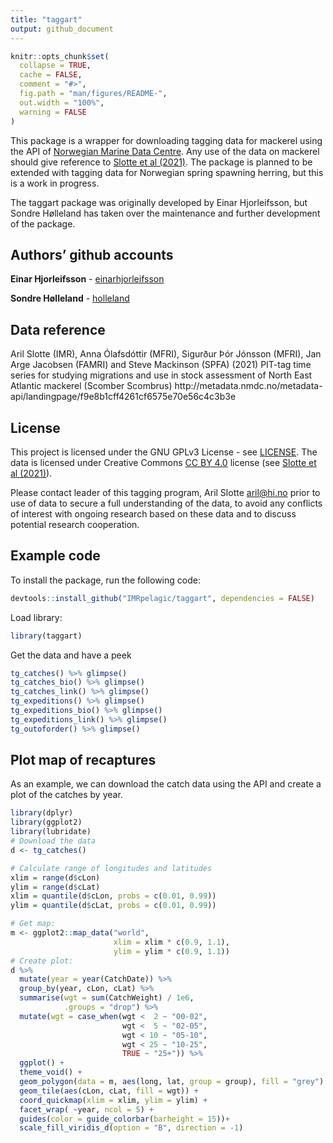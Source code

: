 ```yaml
---
title: "taggart"
output: github_document
---
```


```r
knitr::opts_chunk$set(
  collapse = TRUE,
  cache = FALSE,
  comment = "#>",
  fig.path = "man/figures/README-",
  out.width = "100%",
  warning = FALSE
)
```

This package is a wrapper for downloading tagging data for mackerel using the API of [Norwegian Marine Data Centre](https://nmdc.no/nmdc). Any use of the data on mackerel should give reference to [Slotte et al (2021)](#ref1). The package is planned to be extended with tagging data for Norwegian spring spawning herring, but this is a work in progress.



The taggart package was originally developed by Einar Hjorleifsson, but Sondre Hølleland has taken over the maintenance and further development of the package. 

## Authors' github accounts

**Einar Hjorleifsson** - [einarhjorleifsson](https://github.com/einarhjorleifsson)

**Sondre Hølleland** - [holleland](https://github.com/holleland)


## <a name="ref1"></a>Data reference

Aril Slotte (IMR), Anna Ólafsdóttir (MFRI), Sigurður Þór Jónsson (MFRI), Jan Arge Jacobsen (FAMRI) and Steve Mackinson (SPFA) (2021) PIT-tag time series for studying migrations and use in stock assessment of North East Atlantic mackerel (Scomber Scombrus) http://metadata.nmdc.no/metadata-api/landingpage/f9e8b1cff4261cf6575e70e56c4c3b3e



## License

This project is licensed under the GNU GPLv3 License - see [LICENSE](LICENSE.md). The data is licensed under Creative Commons [CC BY 4.0](https://creativecommons.org/licenses/by/4.0/) license (see [Slotte et al (2021)](#ref1)).

Please contact leader of this tagging program, Aril Slotte <aril@hi.no> prior to use of data to secure a full understanding of the data, to avoid any conflicts of interest with ongoing research based on these data and to discuss potential research cooperation.

## Example code

To install the package, run the following code:
```r
devtools::install_github("IMRpelagic/taggart", dependencies = FALSE)
```

Load library:
```r
library(taggart)
```

Get the data and have a peek
```r
tg_catches() %>% glimpse()
tg_catches_bio() %>% glimpse()
tg_catches_link() %>% glimpse()
tg_expeditions() %>% glimpse()
tg_expeditions_bio() %>% glimpse()
tg_expeditions_link() %>% glimpse()
tg_outoforder() %>% glimpse()
```

## Plot map of recaptures
As an example, we can download the catch data using the API and create a plot of the catches by year.
```r
library(dplyr)
library(ggplot2)
library(lubridate)
# Download the data
d <- tg_catches()

# Calculate range of longitudes and latitudes
xlim = range(d$cLon)
ylim = range(d$cLat)
xlim = quantile(d$cLon, probs = c(0.01, 0.99))
ylim = quantile(d$cLat, probs = c(0.01, 0.99))

# Get map: 
m <- ggplot2::map_data("world",
                       xlim = xlim * c(0.9, 1.1),
                       ylim = ylim * c(0.9, 1.1))
# Create plot: 
d %>% 
  mutate(year = year(CatchDate)) %>% 
  group_by(year, cLon, cLat) %>% 
  summarise(wgt = sum(CatchWeight) / 1e6,
            .groups = "drop") %>% 
  mutate(wgt = case_when(wgt <  2 ~ "00-02",
                         wgt <  5 ~ "02-05",
                         wgt < 10 ~ "05-10",
                         wgt < 25 ~ "10-25",
                         TRUE ~ "25+")) %>% 
  ggplot() +
  theme_void() +
  geom_polygon(data = m, aes(long, lat, group = group), fill = "grey") +
  geom_tile(aes(cLon, cLat, fill = wgt)) +
  coord_quickmap(xlim = xlim, ylim = ylim) +
  facet_wrap( ~year, ncol = 5) +
  guides(color = guide_colorbar(barheight = 15))+
  scale_fill_viridis_d(option = "B", direction = -1)
```

